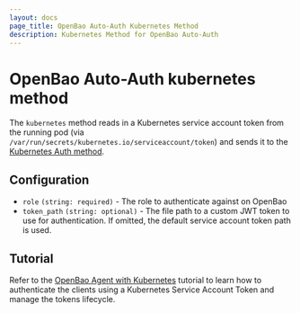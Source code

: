 ```yaml
---
layout: docs
page_title: OpenBao Auto-Auth Kubernetes Method
description: Kubernetes Method for OpenBao Auto-Auth
---
```


# OpenBao Auto-Auth kubernetes method

The `kubernetes` method reads in a Kubernetes service account token from the
running pod (via `/var/run/secrets/kubernetes.io/serviceaccount/token`) and
sends it to the [Kubernetes Auth
method](/vault/docs/auth/kubernetes/).

## Configuration

- `role` `(string: required)` - The role to authenticate against on OpenBao
- `token_path` `(string: optional)` - The file path to a custom JWT token to use
  for authentication. If omitted, the default service account token path is used.

## Tutorial

Refer to the [OpenBao Agent with
Kubernetes](/vault/tutorials/kubernetes/agent-kubernetes)
tutorial to learn how to authenticate the clients using a Kubernetes Service Account Token and manage the tokens lifecycle.
